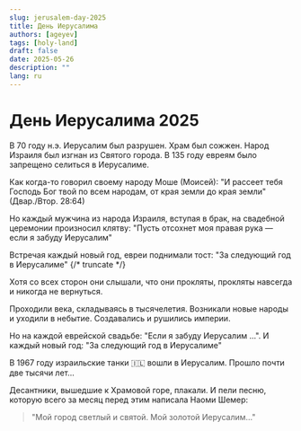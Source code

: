 ```yaml
---
slug: jerusalem-day-2025
title: День Иерусалима
authors: [ageyev]
tags: [holy-land]
draft: false
date: 2025-05-26
description: ""
lang: ru
---
```



# День Иерусалима 2025

В 70 году н.э. Иерусалим был разрушен. Храм был сожжен. Народ Израиля был изгнан из Святого города. В 135 году евреям было запрещено селиться в Иерусалиме.

Как когда-то говорил своему народу Моше (Моисей): "И рассеет тебя Господь Бог твой по всем народам, от края земли до края земли" (Двар./Втор. 28:64)

Но каждый мужчина из народа Израиля, вступая в брак, на свадебной церемонии произносил клятву: "Пусть отсохнет моя правая рука — если я забуду Иерусалим"

Встречая каждый новый год, евреи поднимали тост: "За следующий год в Иерусалиме"
{/* truncate */}

Хотя со всех сторон они слышали, что они прокляты, прокляты навсегда и никогда не вернуться.

Проходили века, складываясь в тысячелетия. Возникали новые народы и уходили в небытие. Создавались и рушились империи.

Но на каждой еврейской свадьбе: "Если я забуду Иерусалим ...". И каждый новый год: "За следующий год в Иерусалиме"

В 1967 году израильские танки 🇮🇱 вошли в Иерусалим. Прошло почти две тысячи лет...

Десантники, вышедшие к Храмовой горе, плакали. И пели песню, которую всего за месяц перед этим написала Наоми Шемер:

> "Мой город светлый и святой. Мой золотой Иерусалим..."

<LiteYouTubeEmbed
    id="aG2s9Sp7tKg"
    title='עפרה חזה - ירושלים של זהב'
    noCookie={false}
/>





